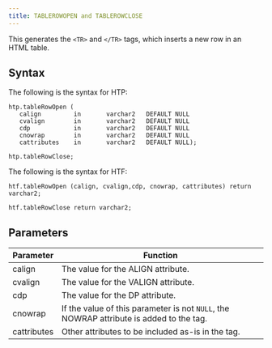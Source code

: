 ```yaml
---
title: TABLEROWOPEN and TABLEROWCLOSE
---
```


This generates the `<TR>` and `</TR>` tags, which inserts a new row in an HTML table.

## Syntax

The following is the syntax for HTP:
```
htp.tableRowOpen (
   calign         in       varchar2   DEFAULT NULL
   cvalign        in       varchar2   DEFAULT NULL
   cdp            in       varchar2   DEFAULT NULL
   cnowrap        in       varchar2   DEFAULT NULL
   cattributes    in       varchar2   DEFAULT NULL);

htp.tableRowClose;
```

The following is the syntax for HTF:
```
htf.tableRowOpen (calign, cvalign,cdp, cnowrap, cattributes) return varchar2;

htf.tableRowClose return varchar2;
```

## Parameters

| Parameter | Function |
| --------- | -------- |
| calign | The value for the ALIGN attribute. |
| cvalign | The value for the VALIGN attribute. |
| cdp | The value for the DP attribute. |
| cnowrap | If the value of this parameter is not `NULL`, the NOWRAP attribute is added to the tag. |
| cattributes | Other attributes to be included as-is in the tag. |